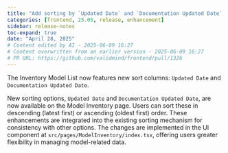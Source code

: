 ```yaml
---
title: "Add sorting by `Updated Date` and `Documentation Updated Date` to model inventory (#1326)"
categories: [frontend, 25.05, release, enhancement]
sidebar: release-notes
toc-expand: true
date: "April 28, 2025"
# Content edited by AI - 2025-06-09 16:27
# Content overwritten from an earlier version - 2025-06-09 16:27
# PR URL: https://github.com/validmind/frontend/pull/1326
---
```


The Inventory Model List now features new sort columns: `Updated Date` and `Documentation Updated Date`.

New sorting options, `Updated Date` and `Documentation Updated Date`, are now available on the Model Inventory page. Users can sort these in descending (latest first) or ascending (oldest first) order. These enhancements are integrated into the existing sorting mechanism for consistency with other options. The changes are implemented in the UI component at `src/pages/ModelInventory/index.tsx`, offering users greater flexibility in managing model-related data.

<!--- VALIDATION SUMMARY
Content Type: title
Validation Status: CHECK
Attempts: 7
Last Validation: 2025-06-09 16:21:56
Result: The edited content effectively conveys the main idea of the original content, which is to introduce sorting functionality in the model inventory. However, it could be slightly improved for clarity and completeness. Here's a refined version:

"Implement sorting options in the model inventory by `Upda...
Reedit Available: Yes
Reedit Message: The edited content effectively conveys the main idea of the original content, which is to introduce sorting functionality in the model inventory. However, it could be slightly improved for clarity and...
--->

